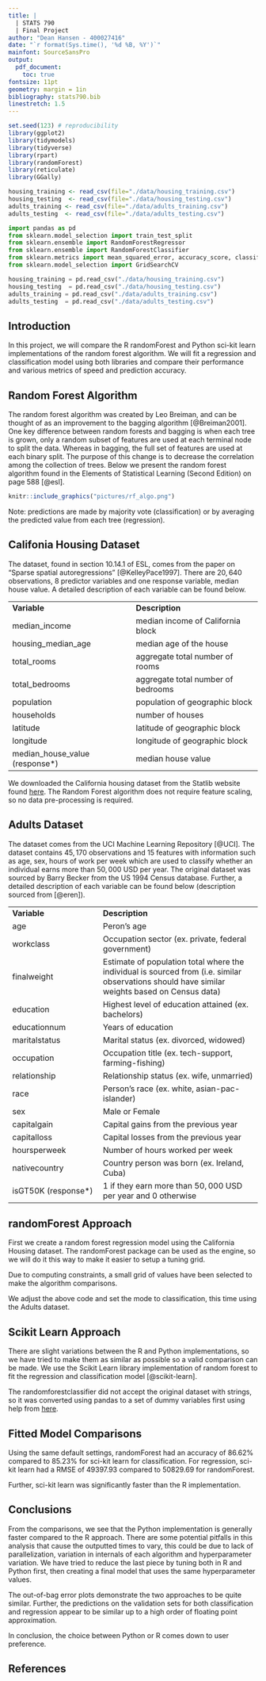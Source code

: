 ```yaml
---
title: |
  | STATS 790
  | Final Project
author: "Dean Hansen - 400027416"
date: "`r format(Sys.time(), '%d %B, %Y')`"
mainfont: SourceSansPro
output: 
  pdf_document:
    toc: true
fontsize: 11pt
geometry: margin = 1in
bibliography: stats790.bib
linestretch: 1.5
---
```


```r
set.seed(123) # reproducibility
library(ggplot2)
library(tidymodels)
library(tidyverse)
library(rpart)
library(randomForest)
library(reticulate)
library(GGally)

housing_training <- read_csv(file="./data/housing_training.csv")
housing_testing  <- read_csv(file="./data/housing_testing.csv")
adults_training <- read_csv(file="./data/adults_training.csv")
adults_testing  <- read_csv(file="./data/adults_testing.csv")
```


```python
import pandas as pd
from sklearn.model_selection import train_test_split
from sklearn.ensemble import RandomForestRegressor
from sklearn.ensemble import RandomForestClassifier
from sklearn.metrics import mean_squared_error, accuracy_score, classification_report, confusion_matrix
from sklearn.model_selection import GridSearchCV

housing_training = pd.read_csv("./data/housing_training.csv")
housing_testing  = pd.read_csv("./data/housing_testing.csv")
adults_training = pd.read_csv("./data/adults_training.csv")
adults_testing  = pd.read_csv("./data/adults_testing.csv")
```

\newpage

## Introduction

In this project, we will compare the R randomForest and Python sci-kit learn implementations of the random forest algorithm. We will fit a regression and classification model using both libraries and compare their performance and various metrics of speed and prediction accuracy.

\newpage

## Random Forest Algorithm

The random forest algorithm was created by Leo Breiman, and can be thought of as an improvement to the bagging algorithm [@Breiman2001]. One key difference between random forests and bagging is when each tree is grown, only a random subset of features are used at each terminal node to split the data. Whereas in bagging, the full set of features are used at each binary split. The purpose of this change is to decrease the correlation among the collection of trees. Below we present the random forest algorithm found in the Elements of Statistical Learning (Second Edition) on page 588 [@esl].

```r
knitr::include_graphics("pictures/rf_algo.png")
```

Note: predictions are made by majority vote (classification) or by averaging the predicted value from each tree (regression).

\newpage

## Califonia Housing Dataset

The \textbf{California housing} dataset, found in section 10.14.1 of ESL, comes from the paper on "Sparse spatial autoregressions" [@KelleyPace1997]. There are $20,640$ observations, $8$ predictor variables and one response variable, median house value. A detailed description of each variable can be found below.

|                                 |                                    |
|:--------------------------------|:-----------------------------------|
| **Variable**                    | **Description**                    |
| median_income                   | median income of California block  |
| housing_median_age              | median age of the house            |
| total_rooms                     | aggregate total number of rooms    |
| total_bedrooms                  | aggregate total number of bedrooms |
| population                      | population of geographic block     |
| households                      | number of houses                   |
| latitude                        | latitude of geographic block       |
| longitude                       | longitude of geographic block      |
| median_house_value (response\*) | median house value                 |

We downloaded the California housing dataset from the Statlib website found [here](http://lib.stat.cmu.edu/datasets/). The Random Forest algorithm does not require feature scaling, so no data pre-processing is required.

\newpage
## Adults Dataset

The \textbf{Adults} dataset comes from the UCI Machine Learning Repository [@UCI]. The dataset contains $45,170$ observations and $15$ features with information such as age, sex, hours of work per week which are used to classify whether an individual earns more than $50,000$ USD per year. The original dataset was sourced by Barry Becker from the US 1994 Census database. Further, a detailed description of each variable can be found below (description sourced from [@eren]).

|               |                                            |
|:-------------------------|:---------------------------------------------|
| **Variable**  | **Description**                               |
| age           | Peron's age                                      |
| workclass     | Occupation sector (ex. private, federal government)       |
| finalweight   | Estimate of population total where the individual is sourced from (i.e. similar observations should have similar weights based on Census data) |
| education     | Highest level of education attained (ex. bachelors)     |
| educationnum  | Years of education                            |
| maritalstatus | Marital status (ex. divorced, widowed)        |
| occupation    | Occupation title (ex. tech-support, farming-fishing)   |
| relationship  | Relationship status (ex. wife, unmarried)     |
| race          | Person's race (ex. white, asian-pac-islander)     |
| sex           | Male or Female                     |
| capitalgain   | Capital gains from the previous year       |
| capitalloss   | Capital losses from the previous year           |
| hoursperweek  | Number of hours worked per week  |
| nativecountry | Country person was born (ex. Ireland, Cuba)    |
| isGT50K (response\*) | $1$ if they earn more than $50,000$ USD per year and $0$ otherwise |
\newpage


## randomForest Approach

First we create a random forest regression model using the California Housing dataset. The randomForest package can be used as the engine, so we will do it this way to make it easier to setup a tuning grid.

Due to computing constraints, a small grid of values have been selected to make the algorithm comparisons.

We adjust the above code and set the mode to classification, this time using the Adults dataset.

<!-- We find that mtry = 4, trees = 500 and min_n = 10 are the best hyperparameters for the random forest model. -->


\newpage
## Scikit Learn Approach

There are slight variations between the R and Python implementations, so we have tried to make them as similar as possible so a valid comparison can be made. We use the Scikit Learn library implementation of random forest to fit the regression and classification model [@scikit-learn].

The randomforestclassifier did not accept the original dataset with strings, so it was converted using pandas to a set of dummy variables first using help from [here](https://stackoverflow.com/questions/30384995/randomforestclassfier-fit-valueerror-could-not-convert-string-to-float).


\newpage
## Fitted Model Comparisons

Using the same default settings, randomForest had an accuracy of $86.62\%$ compared to $85.23\%$ for sci-kit learn for classification. For regression, sci-kit learn had a RMSE of $49397.93$ compared to $50829.69$ for randomForest.

Further, sci-kit learn was significantly faster than the R implementation.

\newpage
## Conclusions

From the comparisons, we see that the Python implementation is generally faster compared to the R approach. There are some potential pitfalls in this analysis that cause the outputted times to vary, this could be due to lack of parallelization, variation in internals of each algorithm and hyperparameter variation. We have tried to reduce the last piece by tuning both in R and Python first, then creating a final model that uses the same hyperparameter values.

The out-of-bag error plots demonstrate the two approaches to be quite similar. Further, the predictions on the validation sets for both classification and regression appear to be similar up to a high order of floating point approximation.

In conclusion, the choice between Python or R comes down to user preference.

\newpage
## References

